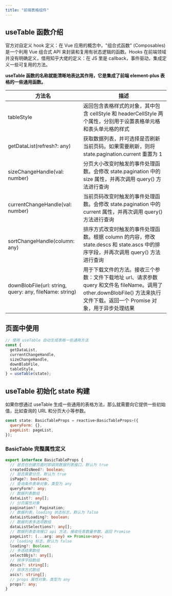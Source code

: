 ```yaml
---
title: "前端表格组件"
---
```


## useTable 函数介绍

<Note>
官方对自定义 hook 定义：在 Vue 应用的概念中，"组合式函数" (Composables) 是一个利用 Vue 组合式 API 来封装和复用有状态逻辑的函数。Hooks 在前端领域并没有明确定义，借用知乎大佬的定义：在 JS 里是 callback，事件驱动，集成定义一些可复用的方法。
</Note>

**useTable 函数的名称就能清晰地表达其作用，它是集成了前端 element-plus 表格的一些通用函数。**

| 方法名 | 描述 |
| --- | --- |
| tableStyle | 返回包含表格样式的对象，其中包含 cellStyle 和 headerCellStyle 两个属性，分别用于设置表格单元格和表头单元格的样式 |
| getDataList(refresh?: any) | 获取数据列表，并可选择是否刷新当前页码。如果需要刷新，则将 state.pagination.current 重置为 1 |
| sizeChangeHandle(val: number) | 分页大小改变时触发的事件处理函数。会修改 state.pagination 中的 size 属性，并再次调用 query() 方法进行查询 |
| currentChangeHandle(val: number) | 当前页码改变时触发的事件处理函数。会修改 state.pagination 中的 current 属性，并再次调用 query() 方法进行查询 |
| sortChangeHandle(column: any) | 排序方式改变时触发的事件处理函数。根据 column 的内容，修改 state.descs 和 state.ascs 中的排序字段，并再次调用 query() 方法进行查询 |
| downBlobFile(url: string, query: any, fileName: string) | 用于下载文件的方法。接收三个参数：文件下载地址 url、请求参数 query 和文件名 fileName。调用了 other.downBlobFile() 方法来执行文件下载。返回一个 Promise 对象，用于异步处理结果 |

## 页面中使用

```javascript
// 使用 useTable 自动生成表格一些通用方法
const {
  getDataList,
  currentChangeHandle,
  sizeChangeHandle,
  downBlobFile,
  tableStyle,
} = useTable(state);
```

## useTable 初始化 state 构建

<Note>
如果你想通过 useTable 生成一些通用的表格方法，那么就需要向它提供一些初始值，比如查询的 URL 和分页大小等参数。
</Note>

```javascript
const state: BasicTableProps = reactive<BasicTableProps>({
  queryForm: {},
  pageList: pageList,
});
```

### BasicTable 完整属性定义

```typescript
export interface BasicTableProps {
  // 是否在创建页面时即调用数据列表接口，默认为 true
  createdIsNeed?: boolean;
  // 是否需要分页，默认为 true
  isPage?: boolean;
  // 查询条件表单对象，类型为 any
  queryForm?: any;
  // 数据列表数组
  dataList?: any[];
  // 分页属性对象
  pagination?: Pagination;
  // 数据列表，loading 状态标志，默认为 false
  dataListLoading?: boolean;
  // 数据列表多选项数组
  dataListSelections?: any[];
  // 数据列表查询接口 api 方法，接收任意数量参数，返回 Promise
  pageList?: (...arg: any) => Promise<any>;
  // loading 标志，默认为 false
  loading?: Boolean;
  // 多选结果数组
  selectObjs?: any[];
  // 排序字段数组
  descs?: string[];
  // 排序方式数组
  ascs?: string[];
  // props 属性对象，类型为 any
  props?: any;
}
```

